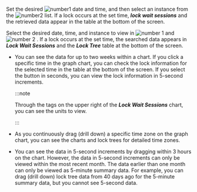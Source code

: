 <ProdImg img='db-locktress-basic.png' desc='Lock tree' />

<Xclude product='postgresql,mysql'>

Set the desired ![number1](/img/number-01.png) date and time, and then select an instance from the ![number2](/img/number-02.png) list. If a lock occurs at the set time, **_lock wait sessions_** and the retrieved data appear in the table at the bottom of the screen.

</Xclude>

<InDoc product='postgresql,mysql'>

Select the desired date, time, and instance to view in ![number 1](/img/number-01.png) <Cmdname sid="time" className="uitext" /> and ![number 2](/img/number-02.png) <Cmdname sid="instance" className="uitext" />. If a lock occurs at the set time, the searched data appears in **_Lock Wait Sessions_** and the **_Lock Tree_** table at the bottom of the screen.

-   You can see the data for up to two weeks within a chart. If you click a specific time in the graph chart, you can check the lock information for the selected time in the table at the bottom of the screen. If you select the button in seconds, you can view the lock information in 5-second increments.

    :::note

    Through the tags on the upper right of the **_Lock Wait Sessions_** chart, you can see the units to view.

    :::

-   As you continuously drag (drill down) a specific time zone on the graph chart, you can see the charts and lock trees for detailed time zones.

-   You can see the data in 5-second increments by dragging within 3 hours on the chart. However, the data in 5-second increments can only be viewed within the most recent month. The data earlier than one month can only be viewed as 5-minute summary data. For example, you can drag (drill down) lock tree data from 40 days ago for the 5-minute summary data, but you cannot see 5-second data.

</InDoc>
